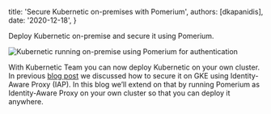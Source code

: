 
  title: 'Secure Kubernetic on-premises with Pomerium',
  authors: [dkapanidis],
  date: '2020-12-18',
}

Deploy Kubernetic on-premise and secure it using Pomerium.

<img src={Deployments} alt="Kubernetic running on-premise using Pomerium for authentication" />

With Kubernetic Team you can now deploy Kubernetic on your own cluster. In previous [blog post](/blog/running-securely-kubernetic-on-premise-with-identity-aware-proxy) we discussed how to secure it on GKE using Identity-Aware Proxy (IAP). In this blog we’ll extend on that by running Pomerium as Identity-Aware Proxy on your own cluster so that you can deploy it anywhere.
